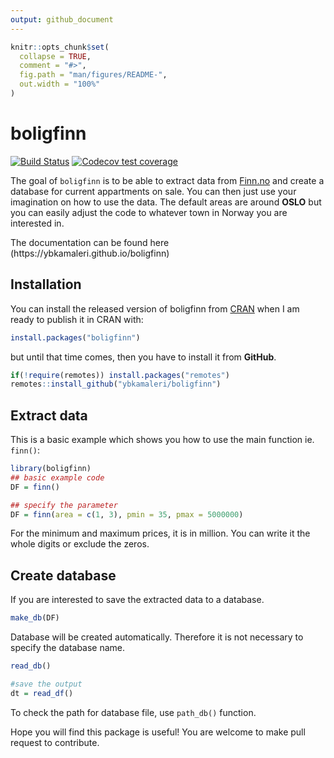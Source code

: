 ```yaml
---
output: github_document
---
```



<!-- README.md is generated from README.Rmd. Please edit that file -->

```r
knitr::opts_chunk$set(
  collapse = TRUE,
  comment = "#>",
  fig.path = "man/figures/README-",
  out.width = "100%"
)
```

# boligfinn

<!-- badges: start -->
[![Build Status](https://travis-ci.org/ybkamaleri/boligfinn.svg?branch=master)](https://travis-ci.org/ybkamaleri/boligfinn)
[![Codecov test coverage](https://codecov.io/gh/ybkamaleri/boligfinn/branch/master/graph/badge.svg)](https://codecov.io/gh/ybkamaleri/boligfinn?branch=master)
<!-- badges: end -->

The goal of `boligfinn` is to be able to extract data from [Finn.no](https://www.finn.no/) and create a database for current appartments on sale. You can then just use your imagination on how to use the data. The default areas are around **OSLO** but you can easily adjust the code to whatever town in Norway you are interested in.

The documentation can be found here (https://ybkamaleri.github.io/boligfinn)

## Installation

You can install the released version of boligfinn from [CRAN](https://CRAN.R-project.org) when I am ready to publish it in CRAN with:

``` r
install.packages("boligfinn")
```
but until that time comes, then you have to install it from **GitHub**.

```r
if(!require(remotes)) install.packages("remotes")
remotes::install_github("ybkamaleri/boligfinn")
```

## Extract data

This is a basic example which shows you how to use the main function ie. `finn()`:

```r
library(boligfinn)
## basic example code
DF = finn()

## specify the parameter
DF = finn(area = c(1, 3), pmin = 35, pmax = 5000000)

```
For the minimum and maximum prices, it is in million. You can write it the whole digits or exclude the zeros.

## Create database

If you are interested to save the extracted data to a database.

```r
make_db(DF)
```

Database will be created automatically. Therefore it is not necessary to specify the database name.

```r
read_db()

#save the output
dt = read_df()
```

To check the path for database file, use `path_db()` function.

Hope you will find this package is useful! You are welcome to make pull request to contribute.
